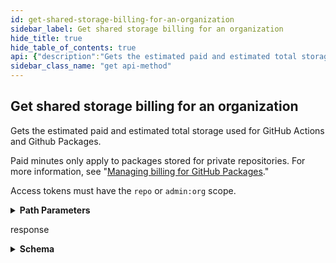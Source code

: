 ```yaml
---
id: get-shared-storage-billing-for-an-organization
sidebar_label: Get shared storage billing for an organization
hide_title: true
hide_table_of_contents: true
api: {"description":"Gets the estimated paid and estimated total storage used for GitHub Actions and Github Packages.\n\nPaid minutes only apply to packages stored for private repositories. For more information, see \"[Managing billing for GitHub Packages](https://help.github.com/github/setting-up-and-managing-billing-and-payments-on-github/managing-billing-for-github-packages).\"\n\nAccess tokens must have the `repo` or `admin:org` scope.","externalDocs":{"description":"API method documentation","url":"https://docs.github.com/rest/reference/billing/#get-shared-storage-billing-for-an-organization"},"operationId":"billing/get-shared-storage-billing-org","parameters":[{"in":"path","name":"org","required":true,"schema":{"type":"string"}}],"responses":{"200":{"content":{"application/json":{"examples":{"default":{"value":{"days_left_in_billing_cycle":20,"estimated_paid_storage_for_month":15,"estimated_storage_for_month":40}}},"schema":{"properties":{"days_left_in_billing_cycle":{"description":"Numbers of days left in billing cycle.","type":"integer"},"estimated_paid_storage_for_month":{"description":"Estimated storage space (GB) used in billing cycle.","type":"integer"},"estimated_storage_for_month":{"description":"Estimated sum of free and paid storage space (GB) used in billing cycle.","type":"integer"}},"required":["days_left_in_billing_cycle","estimated_paid_storage_for_month","estimated_storage_for_month"],"type":"object"}}},"description":"response"}},"tags":["billing"],"x-github":{"category":"billing","enabledForGitHubApps":false,"githubCloudOnly":false,"previews":[],"subcategory":null},"method":"get","path":"/orgs/{org}/settings/billing/shared-storage","servers":[{"url":"https://api.github.com"}],"info":{"contact":{"name":"Support","url":"https://support.github.com/contact"},"description":"GitHub's v3 REST API.","license":{"name":"MIT","url":"https://spdx.org/licenses/MIT"},"termsOfService":"https://docs.github.com/articles/github-terms-of-service","title":"GitHub v3 REST API","version":"1.1.4","x-apisguru-categories":["collaboration","developer_tools"],"x-logo":{"url":"https://twitter.com/github/profile_image?size=original"},"x-origin":[{"format":"openapi","url":"https://raw.githubusercontent.com/github/rest-api-description/main/descriptions/api.github.com/api.github.com.json","version":"3.0"}],"x-providerName":"github.com"},"postman":{"name":"Get shared storage billing for an organization","description":{"content":"Gets the estimated paid and estimated total storage used for GitHub Actions and Github Packages.\n\nPaid minutes only apply to packages stored for private repositories. For more information, see \"[Managing billing for GitHub Packages](https://help.github.com/github/setting-up-and-managing-billing-and-payments-on-github/managing-billing-for-github-packages).\"\n\nAccess tokens must have the `repo` or `admin:org` scope.","type":"text/plain"},"url":{"path":["orgs",":org","settings","billing","shared-storage"],"host":["{{baseUrl}}"],"query":[],"variable":[{"disabled":false,"description":{"content":"(Required) ","type":"text/plain"},"type":"any","value":"","key":"org"}]},"header":[{"key":"Accept","value":"application/json"}],"method":"GET"}}
sidebar_class_name: "get api-method"
---
```



## Get shared storage billing for an organization



Gets the estimated paid and estimated total storage used for GitHub Actions and Github Packages.

Paid minutes only apply to packages stored for private repositories. For more information, see &quot;[Managing billing for GitHub Packages](https://help.github.com/github/setting-up-and-managing-billing-and-payments-on-github/managing-billing-for-github-packages).&quot;

Access tokens must have the `repo` or `admin:org` scope.

<details style={{"marginBottom":"1rem"}}><summary style={{}}><strong>Path Parameters</strong></summary><div><ul><ParamsItem className={"paramsItem"} param={{"in":"path","name":"org","required":true,"schema":{"type":"string"}}}></ParamsItem></ul></div></details><div><ApiTabs><TabItem label={"200"} value={"200"}><div>

response

</div><div><details style={{}}><summary style={{"textAlign":"left"}}><strong>Schema</strong></summary><div style={{"textAlign":"left","marginLeft":"1rem"}}></div><ul style={{"marginLeft":"1rem"}}><SchemaItem collapsible={false} name={"days_left_in_billing_cycle"} required={true} schemaDescription={"Numbers of days left in billing cycle."} schemaName={"integer"} qualifierMessage={undefined}></SchemaItem><SchemaItem collapsible={false} name={"estimated_paid_storage_for_month"} required={true} schemaDescription={"Estimated storage space (GB) used in billing cycle."} schemaName={"integer"} qualifierMessage={undefined}></SchemaItem><SchemaItem collapsible={false} name={"estimated_storage_for_month"} required={true} schemaDescription={"Estimated sum of free and paid storage space (GB) used in billing cycle."} schemaName={"integer"} qualifierMessage={undefined}></SchemaItem></ul></details></div></TabItem></ApiTabs></div>
      